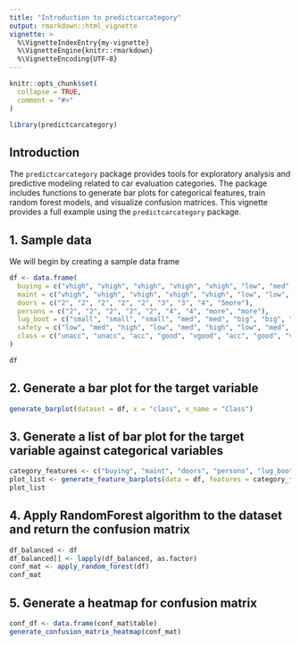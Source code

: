```yaml
---
title: "Introduction to predictcarcategory"
output: rmarkdown::html_vignette
vignette: >
  %\VignetteIndexEntry{my-vignette}
  %\VignetteEngine{knitr::rmarkdown}
  %\VignetteEncoding{UTF-8}
---
```


```r
knitr::opts_chunk$set(
  collapse = TRUE,
  comment = "#>"
)
```

```r
library(predictcarcategory)
```

## Introduction

The `predictcarcategory` package provides tools for exploratory analysis and predictive modeling related to car evaluation categories. The package includes functions to generate bar plots for categorical features, train random forest models, and visualize confusion matrices. This vignette provides a full example using the `predictcarcategory` package.

## 1. Sample data

We will begin by creating a sample data frame

```r
df <- data.frame(
  buying = c("vhigh", "vhigh", "vhigh", "vhigh", "vhigh", "low", "med", "low", "med"),
  maint = c("vhigh", "vhigh", "vhigh", "vhigh", "vhigh", "low", "low", "med", "med"),
  doors = c("2", "2", "2", "2", "2", "3", "3", "4", "5more"),
  persons = c("2", "2", "2", "2", "2", "4", "4", "more", "more"),
  lug_boot = c("small", "small", "small", "med", "med", "big", "big", "med", "small"),
  safety = c("low", "med", "high", "low", "med", "high", "low", "med", "high"),
  class = c("unacc", "unacc", "acc", "good", "vgood", "acc", "good", "vgood", "unacc")
)

df
```

## 2. Generate a bar plot for the target variable

```r
generate_barplot(dataset = df, x = "class", x_name = "Class")
```

## 3. Generate a list of bar plot for the target variable against categorical variables

```r
category_features <- c("buying", "maint", "doors", "persons", "lug_boot", "safety")
plot_list <- generate_feature_barplots(data = df, features = category_features)
plot_list
```

## 4. Apply RandomForest algorithm to the dataset and return the confusion matrix

```r
df_balanced <- df
df_balanced[] <- lapply(df_balanced, as.factor)
conf_mat <- apply_random_forest(df)
conf_mat
```

## 5. Generate a heatmap for confusion matrix

```r
conf_df <- data.frame(conf_mat$table)
generate_confusion_matrix_heatmap(conf_mat)
```
